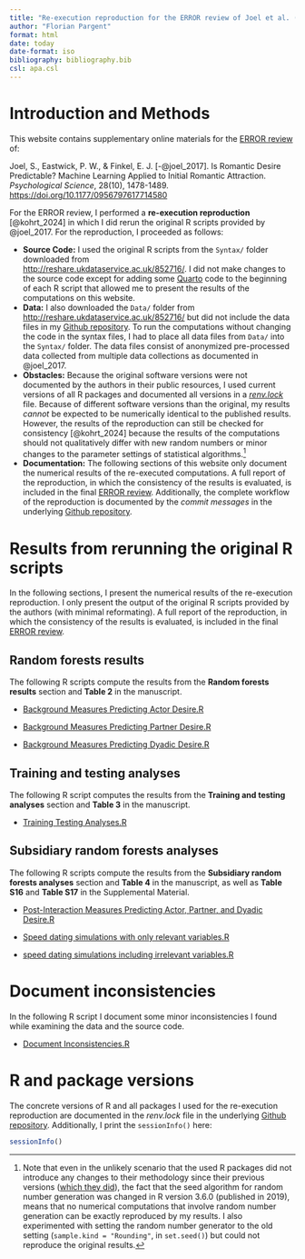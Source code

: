 ```yaml
---
title: "Re-execution reproduction for the ERROR review of Joel et al. (2017): Is Romantic Desire Predictable? Machine Learning Applied to Initial Romantic Attraction"
author: "Florian Pargent"
format: html
date: today
date-format: iso
bibliography: bibliography.bib
csl: apa.csl
---
```


# Introduction and Methods

This website contains supplementary online materials for the [ERROR review](https://error.reviews/reviews/joel-et-al-2017/) of:

::: {.callout-note title="" appearance="minimal"}
Joel, S., Eastwick, P. W., & Finkel, E. J. [-@joel_2017]. Is Romantic Desire Predictable? Machine Learning Applied to Initial Romantic Attraction. *Psychological Science*, 28(10), 1478-1489. <https://doi.org/10.1177/0956797617714580>
:::

For the ERROR review, I performed a **re-execution reproduction** [@kohrt_2024] in which I did rerun the original R scripts provided by @joel_2017. For the reproduction, I proceeded as follows:

- **Source Code:** I used the original R scripts from the `Syntax/` folder downloaded from  
<http://reshare.ukdataservice.ac.uk/852716/>. I did not make changes to the source code except for adding some [Quarto](https://quarto.org/) code to the beginning of each R script that allowed me to present the results of the computations on this website.
- **Data:** I also downloaded the `Data/` folder from <http://reshare.ukdataservice.ac.uk/852716/> but did not include the data files in my [Github repository](https://github.com/FlorianPargent/error-review_Joel_2017). To run the computations without changing the code in the syntax files, I had to place all data files from `Data/` into the `Syntax/` folder. The data files consist of anonymized pre-processed data collected from multiple data collections as documented in @joel_2017.
- **Obstacles:** Because the original software versions were not documented by the authors in their public resources, I used current versions of all R packages and documented all versions in a [*renv.lock*](https://rstudio.github.io/renv/index.html) file. Because of different software versions than the original, my results *cannot* be expected to be numerically identical to the published results. However, the results of the reproduction can still be checked for consistency [@kohrt_2024] because the results of the computations should not qualitatively differ with new random numbers or minor changes to the parameter settings of statistical algorithms.[^1] 
- **Documentation:** The following sections of this website only document the numerical results of the re-executed computations. A full report of the reproduction, in which the consistency of the results is evaluated, is included in the final [ERROR review](https://error.reviews/reviews/joel-et-al-2017/). Additionally, the complete workflow of the reproduction is documented by the *commit messages* in the underlying [Github repository](https://github.com/FlorianPargent/error-review_Joel_2017).

[^1]: Note that even in the unlikely scenario that the used R packages did not introduce any changes to their methodology since their previous versions ([which they did](https://cran.r-project.org/web/packages/VSURF/NEWS)), the fact that the seed algorithm for random number generation was changed in R version 3.6.0 (published in 2019), means that no numerical computations that involve random number generation can be exactly reproduced by my results. I also experimented with setting the random number generator to the old setting (`sample.kind = "Rounding"`, in `set.seed()`) but could not reproduce the original results.

# Results from rerunning the original R scripts

In the following sections, I present the numerical results of the re-execution reproduction. I only present the output of the original R scripts provided by the authors (with minimal reformating). A full report of the reproduction, in which the consistency of the results is evaluated, is included in the final [ERROR review](https://error.reviews/reviews/joel-et-al-2017/).

## Random forests results

The following R scripts compute the results from the **Random forests results** section and **Table 2** in the manuscript.

- [Background Measures Predicting Actor Desire.R](Syntax/Background Measures Predicting Actor Desire.R)

- [Background Measures Predicting Partner Desire.R](Syntax/Background Measures Predicting Partner Desire.R)

- [Background Measures Predicting Dyadic Desire.R](Syntax/Background Measures Predicting Dyadic Desire.R)

## Training and testing analyses

The following R script computes the results from the **Training and testing analyses** section and **Table 3** in the manuscript.

- [Training Testing Analyses.R](Syntax/Training Testing Analyses.R)

## Subsidiary random forests analyses

The following R scripts compute the results from the **Subsidiary random forests analyses** section and **Table 4** in the manuscript, as well as **Table S16** and **Table S17** in the Supplemental Material.

- [Post-Interaction Measures Predicting Actor, Partner, and Dyadic Desire.R](Syntax/Post-Interaction Measures Predicting Actor, Partner, and Dyadic Desire.R)

- [Speed dating simulations with only relevant variables.R](Syntax/Speed dating simulations with only relevant variables.R)

- [speed dating simulations including irrelevant variables.R](Syntax/speed dating simulations including irrelevant variables.R)

# Document inconsistencies {#sec-inconsistencies}

In the following R script I document some minor inconsistencies I found while examining the data and the source code.

- [Document Inconsistencies.R](Syntax/Document Inconsistencies.R)

# R and package versions

The concrete versions of R and all packages I used for the re-execution reproduction are documented in the *renv.lock* file in the underlying [Github repository](https://github.com/FlorianPargent/error-review_Joel_2017).
Additionally, I print the `sessionInfo()` here:

```r
sessionInfo()
```

